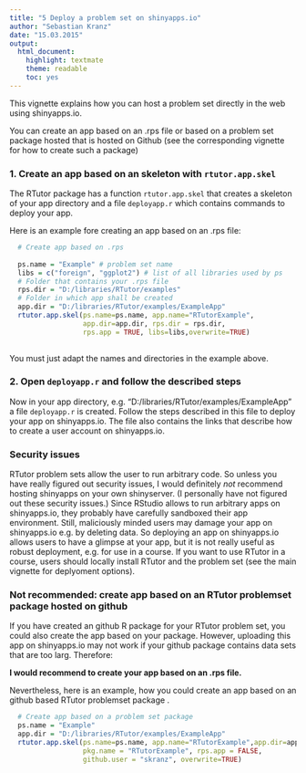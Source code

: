 ```yaml
---
title: "5 Deploy a problem set on shinyapps.io"
author: "Sebastian Kranz"
date: "15.03.2015"
output:
  html_document:
    highlight: textmate
    theme: readable
    toc: yes
---
```


This vignette explains how you can host a problem set directly in the web using shinyapps.io.

You can create an app based on an .rps file or based on a problem set package hosted that is hosted on Github (see the corresponding vignette for how to create such a package)


### 1. Create an app based on an skeleton with `rtutor.app.skel`

The RTutor package has a function `rtutor.app.skel` that creates a skeleton of your app directory and a file `deployapp.r` which contains commands to deploy your app. 


Here is an example fore creating an app based on an .rps file:


```r
  # Create app based on .rps
 
  ps.name = "Example" # problem set name
  libs = c("foreign", "ggplot2") # list of all libraries used by ps
  # Folder that contains your .rps file
  rps.dir = "D:/libraries/RTutor/examples"
  # Folder in which app shall be created
  app.dir = "D:/libraries/RTutor/examples/ExampleApp"
  rtutor.app.skel(ps.name=ps.name, app.name="RTutorExample",
                  app.dir=app.dir, rps.dir = rps.dir,
                  rps.app = TRUE, libs=libs,overwrite=TRUE)
 
```

You must just adapt the names and directories in the example above.

### 2. Open `deployapp.r` and follow the described steps

Now in your app directory, e.g. "D:/libraries/RTutor/examples/ExampleApp" a file `deployapp.r` is created. Follow the steps described in this file to deploy your app on shinyapps.io. The file also contains the links that describe how to create a user account on shinyapps.io.

### Security issues

RTutor problem sets allow the user to run arbitrary code. So unless you have really figured out security issues, I would definitely *not* recommend hosting shinyapps on your own shinyserver. (I personally have not figured out these security issues.) Since RStudio allows to run arbitrary apps on shinyapps.io, they probably have carefully sandboxed their app environment. Still, maliciously minded users may damage your app on shinyapps.io e.g. by deleting data. So deploying an app on shinyapps.io allows users to have a glimpse at your app, but it is not really useful as robust deployment, e.g. for use in a course. If you want to use RTutor in a course, users should locally install RTutor and the problem set (see the main vignette for deplyoment options).  

### Not recommended: create app based on an RTutor problemset package hosted on github

If you have created an github R package for your RTutor problem set, you could also create the app based on your package. However, uploading this app on shinyapps.io may not work if your github package contains data sets that are too larg. Therefore:

**I would recommend to create your app based on an .rps file.**

Nevertheless, here is an example, how you could create an app based on an github based RTutor problemset package .

```r
  # Create app based on a problem set package
  ps.name = "Example"
  app.dir = "D:/libraries/RTutor/examples/ExampleApp"
  rtutor.app.skel(ps.name=ps.name, app.name="RTutorExample",app.dir=app.dir, 
                  pkg.name = "RTutorExample", rps.app = FALSE,
                  github.user = "skranz", overwrite=TRUE)
```


